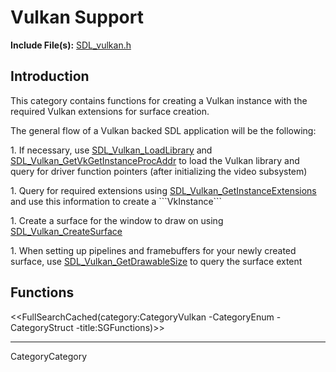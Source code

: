 <!-- #master-page:CategoryTemplate -->
<!-- #master-date:Unknown-Date -->
<!-- pragma camelcase off -->
<!-- format wiki -->
<!-- language en -->

= Vulkan Support =


'''Include File(s):''' [http://hg.libsdl.org/SDL/file/default/include/SDL_vulkan.h SDL_vulkan.h]




== Introduction ==

This category contains functions for creating a Vulkan instance with the required Vulkan extensions for surface creation.

The general flow of a Vulkan backed SDL application will be the following:

1. If necessary, use [[SDL_Vulkan_LoadLibrary]] and [[SDL_Vulkan_GetVkGetInstanceProcAddr]] to load the Vulkan library and query for driver function pointers (after initializing the video subsystem)

1. Query for required extensions using [[SDL_Vulkan_GetInstanceExtensions]] and use this information to create a ```VkInstance```

1. Create a surface for the window to draw on using [[SDL_Vulkan_CreateSurface]]

1. When setting up pipelines and framebuffers for your newly created surface, use [[SDL_Vulkan_GetDrawableSize]] to query the surface extent

== Functions ==
<<FullSearchCached(category:CategoryVulkan -CategoryEnum -CategoryStruct -title:SGFunctions)>>

----
CategoryCategory
